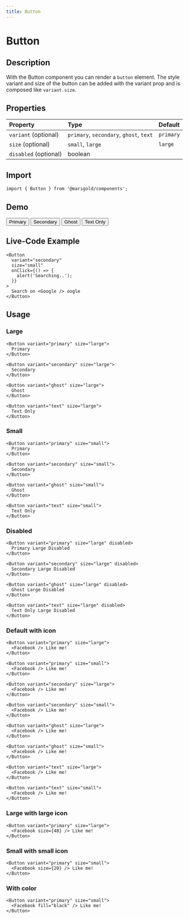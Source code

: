 ```yaml
---
title: Button
---
```



# Button

## Description

With the Button component you can render a `button` element.
The style variant and size of the button can be added with the variant prop and is composed like `variant.size`.

## Properties

| Property              | Type                                    | Default   |
| :-------------------- | :-------------------------------------- | :-------- |
| `variant` (optional)  | `primary`, `secondary`, `ghost`, `text` | `primary` |
| `size` (optional)     | `small`, `large`                        | `large`   |
| `disabled` (optional) | boolean                                 |           |

## Import

```tsx onlyCode
import { Button } from '@marigold/components';
```

## Demo

<MarigoldTheme>
  <ActionGroup space="small">
    <Button>Primary</Button>
    <Button variant="secondary">Secondary</Button>
    <Button variant="ghost">Ghost</Button>
    <Button variant="text">Text Only</Button>
  </ActionGroup>
</MarigoldTheme>

## Live-Code Example

```tsx expandCode
<Button
  variant="secondary"
  size="small"
  onClick={() => {
    alert('Searching..');
  }}
>
  Search on <Google /> oogle
</Button>
```

## Usage

### Large

```tsx
<Button variant="primary" size="large">
  Primary
</Button>
```

```tsx
<Button variant="secondary" size="large">
  Secondary
</Button>
```

```tsx
<Button variant="ghost" size="large">
  Ghost
</Button>
```

```tsx
<Button variant="text" size="large">
  Text Only
</Button>
```

### Small

```tsx
<Button variant="primary" size="small">
  Primary
</Button>
```

```tsx
<Button variant="secondary" size="small">
  Secondary
</Button>
```

```tsx
<Button variant="ghost" size="small">
  Ghost
</Button>
```

```tsx
<Button variant="text" size="small">
  Text Only
</Button>
```

### Disabled

```tsx
<Button variant="primary" size="large" disabled>
  Primary Large Disabled
</Button>
```

```tsx
<Button variant="secondary" size="large" disabled>
  Secondary Large Disabled
</Button>
```

```tsx
<Button variant="ghost" size="large" disabled>
  Ghost Large Disabled
</Button>
```

```tsx
<Button variant="text" size="large" disabled>
  Text Only Large Disabled
</Button>
```

### Default with icon

```tsx
<Button variant="primary" size="large">
  <Facebook /> Like me!
</Button>
```

```tsx
<Button variant="primary" size="small">
  <Facebook /> Like me!
</Button>
```

```tsx
<Button variant="secondary" size="large">
  <Facebook /> Like me!
</Button>
```

```tsx
<Button variant="secondary" size="small">
  <Facebook /> Like me!
</Button>
```

```tsx
<Button variant="ghost" size="large">
  <Facebook /> Like me!
</Button>
```

```tsx
<Button variant="ghost" size="small">
  <Facebook /> Like me!
</Button>
```

```tsx
<Button variant="text" size="large">
  <Facebook /> Like me!
</Button>
```

```tsx
<Button variant="text" size="small">
  <Facebook /> Like me!
</Button>
```

### Large with large icon

```tsx
<Button variant="primary" size="large">
  <Facebook size={48} /> Like me!
</Button>
```

### Small with small icon

```tsx
<Button variant="primary" size="small">
  <Facebook size={20} /> Like me!
</Button>
```

### With color

```tsx
<Button variant="primary" size="small">
  <Facebook fill="black" /> Like me!
</Button>
```
